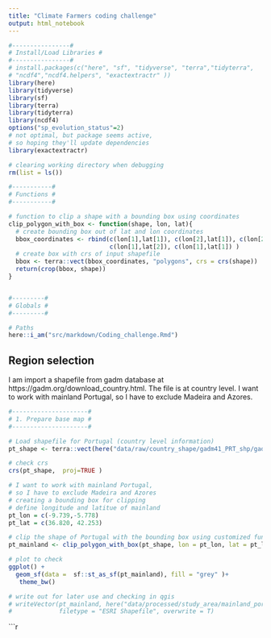 ```yaml
---
title: "Climate Farmers coding challenge"
output: html_notebook
---
```


```r

#----------------#
# Install/Load Libraries #
#----------------#
# install.packages(c("here", "sf", "tidyverse", "terra","tidyterra",
# "ncdf4","ncdf4.helpers", "exactextractr" ))
library(here)
library(tidyverse)
library(sf)
library(terra)
library(tidyterra)
library(ncdf4)
options("sp_evolution_status"=2) 
# not optimal, but package seems active, 
# so hoping they'll update dependencies
library(exactextractr)

# clearing working directory when debugging
rm(list = ls())

```



```r
#-----------#
# Functions #
#-----------#

# function to clip a shape with a bounding box using coordinates
clip_polygon_with_box <- function(shape, lon, lat){
  # create bounding box out of lat and lon coordinates
  bbox_coordinates <- rbind(c(lon[1],lat[1]), c(lon[2],lat[1]), c(lon[2],lat[2]), 
                            c(lon[1],lat[2]), c(lon[1],lat[1]) )
  # create box with crs of input shapefile
  bbox <- terra::vect(bbox_coordinates, "polygons", crs = crs(shape))
  return(crop(bbox, shape))
}



```

```r
#---------#
# Globals #
#---------#

# Paths
here::i_am("src/markdown/Coding_challenge.Rmd")

```

## Region selection

I am import a shapefile from gadm database at https://gadm.org/download_country.html. 
The file is at country level. I want to work with mainland Portugal, so I have to exclude Madeira and Azores.
  
```r
#---------------------#
# 1. Prepare base map #
#---------------------#

# Load shapefile for Portugal (country level information)
pt_shape <- terra::vect(here("data/raw/country_shape/gadm41_PRT_shp/gadm41_PRT_0.shp"))

# check crs
crs(pt_shape,  proj=TRUE )

# I want to work with mainland Portugal, 
# so I have to exclude Madeira and Azores
# creating a bounding box for clipping
# define longitude and latitue of mainland
pt_lon = c(-9.739,-5.778) 
pt_lat = c(36.820, 42.253)

# clip the shape of Portugal with the bounding box using customized function
pt_mainland <- clip_polygon_with_box(pt_shape, lon = pt_lon, lat = pt_lat)

# plot to check
ggplot() + 
  geom_sf(data =  sf::st_as_sf(pt_mainland), fill = "grey" )+
   theme_bw() 

# write out for later use and checking in qgis
# writeVector(pt_mainland, here("data/processed/study_area/mainland_portugal.shp"),
#             filetype = "ESRI Shapefile", overwrite = T)

```
```r